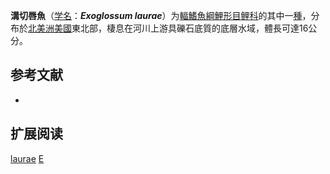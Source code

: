 {{Speciesbox
| name = 溝切唇魚
| status = NE
| status_system = IUCN3.1
| image = 
| genus = Exoglossum
| species = laurae
| authority = [[Hubbs|Hubbs]], 1931
| synonyms = *''Parexoglossum hubbsi''<br /><small>Trautman, 1931</small>
*''Parexoglossum laurae''<br /><small>Hubbs, 1931</small>
}}

'''溝切唇魚'''（[[学名|学名]]：'''''Exoglossum laurae'''''）为[[輻鰭魚綱|輻鰭魚綱]][[鯉形目|鯉形目]][[鲤科|鲤科]]的其中一[[種|種]]，分布於[[北美洲|北美洲]][[美國|美國]]東北部，棲息在河川上游具礫石底質的底層水域，體長可達16公分。

== 参考文献 ==
*{{FishBase_species|genus=Exoglossum|species=laurae|year=2012|month=1}}

== 扩展阅读 ==
{{refbegin}}
{{wikispecies-inline|Exoglossum laurae|溝切唇魚}}
{{refend}}
{{Taxonbar|from=Q3760251}}

[[Category:切唇魚屬|laurae]]
[[Category:1931年描述的魚類|E]]


{{鯉形目小作品}}